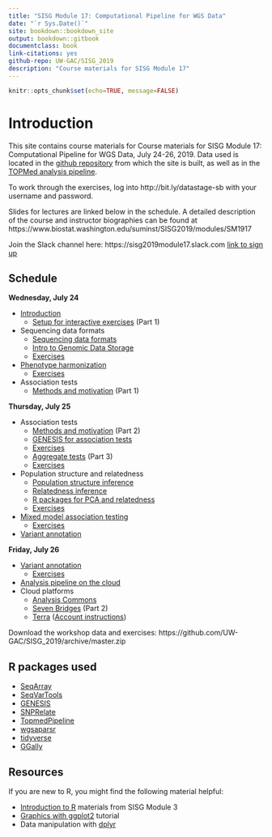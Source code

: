 ```yaml
---
title: "SISG Module 17: Computational Pipeline for WGS Data"
date: "`r Sys.Date()`"
site: bookdown::bookdown_site
output: bookdown::gitbook
documentclass: book
link-citations: yes
github-repo: UW-GAC/SISG_2019
description: "Course materials for SISG Module 17"
---
```


```r
knitr::opts_chunk$set(echo=TRUE, message=FALSE)
```

# Introduction

This site contains course materials for Course materials for SISG Module 17: Computational Pipeline for WGS Data, July 24-26, 2019.
Data used is located in the [github repository](https://github.com/UW-GAC/SISG_2019) from which the site is built, as well as in the [TOPMed analysis pipeline](https://github.com/UW-GAC/analysis_pipeline).

To work through the exercises, log into http://bit.ly/datastage-sb with your username and password.

Slides for lectures are linked below in the schedule. A detailed description of the course and instructor biographies can be found at https://www.biostat.washington.edu/suminst/SISG2019/modules/SM1917

Join the Slack channel here:
https://sisg2019module17.slack.com [link to sign up](https://join.slack.com/t/sisg2019module17/signup)

## Schedule

**Wednesday, July 24**

- [Introduction](https://www.biostat.washington.edu/sites/default/files/modules/SISGmod17Intro_v2.pdf)
    - [Setup for interactive exercises](https://www.biostat.washington.edu/sites/default/files/modules/SISG19_Scaling_WGS_Association_Studies_in_the_Cloud_with_Seven_Bridges.pdf) (Part 1)
- Sequencing data formats
    - [Sequencing data formats](https://www.biostat.washington.edu/sites/default/files/modules/Sequencing_data_formats.pdf)
    - [Intro to Genomic Data Storage](https://www.biostat.washington.edu/sites/default/files/modules/GDS_intro_0.pdf)
    - [Exercises](https://uw-gac.github.io/SISG_2019/gds-format.html)
- [Phenotype harmonization](https://www.biostat.washington.edu/sites/default/files/modules/sisg_2019_m17_pheno_harmonization.pdf)
    - [Exercises](https://uw-gac.github.io/SISG_2019/phenotype-harmonization.html)
- Association tests
    - [Methods and motivation](https://www.biostat.washington.edu/sites/default/files/modules/SISGAssocTests19WGSmodule.pdf) (Part 1)

**Thursday, July 25**

- Association tests
    - [Methods and motivation](https://www.biostat.washington.edu/sites/default/files/modules/SISGAssocTests19WGSmodule.pdf) (Part 2)
    - [GENESIS for association tests](https://www.biostat.washington.edu/sites/default/files/modules/R_assoc_tests_0.pdf)
    - [Exercises](https://uw-gac.github.io/SISG_2019/association-tests.html)
    - [Aggregate tests](https://www.biostat.washington.edu/sites/default/files/modules/SISGAssocTests19WGSmodule.pdf) (Part 3)
    - [Exercises](https://uw-gac.github.io/SISG_2019/association-tests.html#sliding-window-tests)
- Population structure and relatedness
    - [Population structure inference](https://www.biostat.washington.edu/sites/default/files/modules/Population_Structure_Inference_SISG_Module17_2019.pdf)
    - [Relatedness inference](https://www.biostat.washington.edu/sites/default/files/modules/Relatedness_Inference_SISG_Module17_2019.pdf)
    - [R packages for PCA and relatedness](https://www.biostat.washington.edu/sites/default/files/modules/R_kinship_pca_0.pdf)
    - [Exercises](https://uw-gac.github.io/SISG_2019/computing-a-grm.html)
- [Mixed model association testing](https://www.biostat.washington.edu/sites/default/files/modules/Mixed_Model_Association_SISG_Module17_2019.pdf)
    - [Exercises](https://uw-gac.github.io/SISG_2019/mixed-models.html)
- [Variant annotation]()

**Friday, July 26**

- [Variant annotation]()
    - [Exercises](https://uw-gac.github.io/SISG_2019/variant-annotation.html)
- [Analysis pipeline on the cloud](https://www.biostat.washington.edu/sites/default/files/modules/Cloud_Computing_0.pdf)
- Cloud platforms
    - [Analysis Commons](https://www.biostat.washington.edu/sites/default/files/modules/AnalysisCommons_Brody_2019.pdf)
    - [Seven Bridges](https://www.biostat.washington.edu/sites/default/files/modules/SISG19_Scaling_WGS_Association_Studies_in_the_Cloud_with_Seven_Bridges.pdf) (Part 2)
    - [Terra](https://www.biostat.washington.edu/sites/default/files/modules/Terra_Overview_2019-07-02_SISG.pdf) ([Account instructions](https://www.biostat.washington.edu/sites/default/files/modules/Terra_Instructions_SISG.pdf))

Download the workshop data and exercises: https://github.com/UW-GAC/SISG_2019/archive/master.zip

## R packages used

- [SeqArray](http://bioconductor.org/packages/release/bioc/html/SeqArray.html)
- [SeqVarTools](http://bioconductor.org/packages/release/bioc/html/SeqVarTools.html)
- [GENESIS](http://bioconductor.org/packages/release/bioc/html/GENESIS.html)
- [SNPRelate](http://bioconductor.org/packages/release/bioc/html/SNPRelate.html)
- [TopmedPipeline](https://github.com/UW-GAC/analysis_pipeline/tree/master/TopmedPipeline)
- [wgsaparsr](https://github.com/UW-GAC/wgsaparsr)
- [tidyverse](https://www.tidyverse.org)
- [GGally](https://cran.r-project.org/web/packages/GGally)
    

## Resources

If you are new to R, you might find the following material helpful:

- [Introduction to R](http://faculty.washington.edu/kenrice/rintro/indexSEA15.shtml) materials from SISG Module 3
- [Graphics with ggplot2](http://tutorials.iq.harvard.edu/R/Rgraphics/Rgraphics.html) tutorial
- Data manipulation with [dplyr](http://dplyr.tidyverse.org/)
